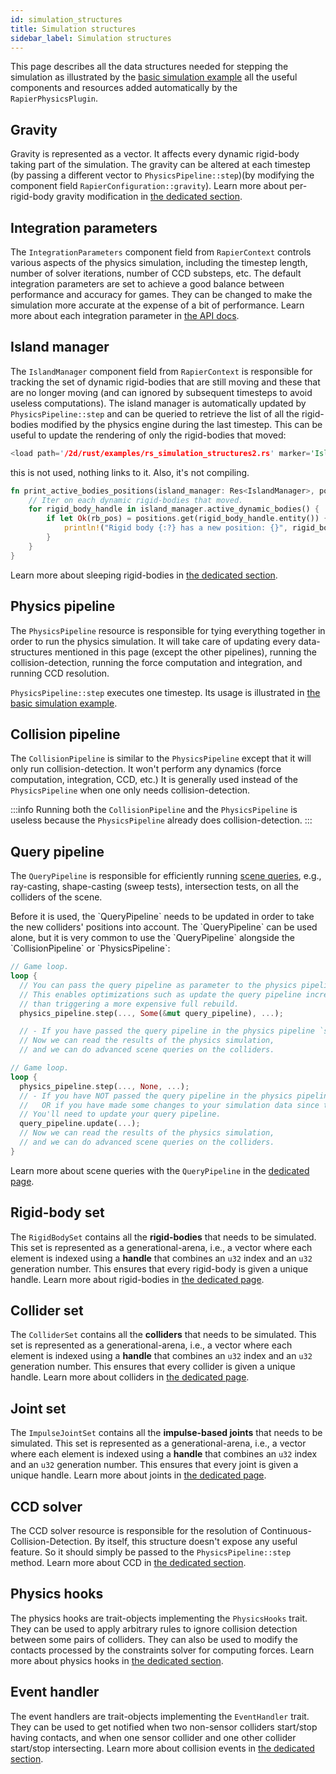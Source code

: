 ```yaml
---
id: simulation_structures
title: Simulation structures
sidebar_label: Simulation structures
---
```



This page describes <rapier> all the data structures needed for stepping the simulation as illustrated by the
[basic simulation example](./getting_started.mdx#basic-simulation-example)</rapier><bevy> all the useful
components and resources added automatically by the `RapierPhysicsPlugin`</bevy>.


## Gravity
Gravity is represented as a vector. It affects every dynamic rigid-body taking part of the simulation. The gravity
can be altered at each timestep <rapier>(by passing a different vector to `PhysicsPipeline::step`)</rapier><bevy>(by
modifying the component field `RapierConfiguration::gravity`)</bevy>.
Learn more about per-rigid-body gravity modification in [the dedicated section](./rigid_bodies.mdx#gravity).

## Integration parameters
The `IntegrationParameters` <bevy>component field from `RapierContext`</bevy> controls various aspects of the physics simulation,
including the timestep length, number of solver iterations, number of CCD substeps, etc. The default integration parameters are set to
achieve a good balance between performance and accuracy for games. They can be changed to make the simulation more
accurate at the expense of a bit of performance. Learn more about each integration parameter in
[the API docs](https://docs.rs/rapier3d/latest/rapier3d/dynamics/struct.IntegrationParameters.html).

## Island manager
The `IslandManager` <bevy>component field from `RapierContext`</bevy> is responsible for tracking the set of dynamic rigid-bodies that are still moving
and these that are no longer moving (and can ignored by subsequent timesteps to avoid useless computations).
The island manager is automatically updated by `PhysicsPipeline::step` and can be queried to retrieve
the list of all the rigid-bodies modified by the physics engine during the last timestep. This can be useful
to update the rendering of only the rigid-bodies that moved:

<rapier>

```rust
<load path='/2d/rust/examples/rs_simulation_structures2.rs' marker='IslandManager' />
```

</rapier>

<bevy>
<technote>
this is not used, nothing links to it. Also, it's not compiling.
</technote>

```rust
fn print_active_bodies_positions(island_manager: Res<IslandManager>, positions: Query<&RigidBodyPositionComponent>) {
    // Iter on each dynamic rigid-bodies that moved.
    for rigid_body_handle in island_manager.active_dynamic_bodies() {
        if let Ok(rb_pos) = positions.get(rigid_body_handle.entity()) {
            println!("Rigid body {:?} has a new position: {}", rigid_body_handle, rb_pos.position);
        }
    }
}
```

</bevy>

Learn more about sleeping rigid-bodies in [the dedicated section](./rigid_bodies.mdx#sleeping).

## Physics pipeline
The `PhysicsPipeline` <bevy>resource</bevy> is responsible for tying everything together in order to run the physics simulation.
It will take care of updating every data-structures mentioned in this page (except the other pipelines), running the collision-detection,
running the force computation and integration, and running CCD resolution.
<rapier>

`PhysicsPipeline::step` executes one timestep.
Its usage is illustrated in [the basic simulation example](./getting_started.mdx#basic-simulation-example).

</rapier>

## Collision pipeline
The `CollisionPipeline` is similar to the `PhysicsPipeline` except that it will only run collision-detection.
It won't perform any dynamics (force computation, integration, CCD, etc.) It is generally used instead of
the `PhysicsPipeline` when one only needs collision-detection.

:::info
Running both the `CollisionPipeline` and the `PhysicsPipeline` is useless because the `PhysicsPipeline` already
does collision-detection.
:::


## Query pipeline
The `QueryPipeline` is responsible for efficiently running [scene queries](./scene_queries.mdx), e.g., ray-casting,
shape-casting (sweep tests), intersection tests, on all the colliders of the scene.

<rapier>
Before it is used, the `QueryPipeline` needs to be updated in order to take the new colliders' positions into account.
The `QueryPipeline` can be used alone, but it is very common to use the `QueryPipeline` alongside the `CollisionPipeline`
or `PhysicsPipeline`:

```rust
// Game loop.
loop {
  // You can pass the query pipeline as parameter to the physics pipeline,
  // This enables optimizations such as update the query pipeline incrementally rather
  // than triggering a more expensive full rebuild.
  physics_pipeline.step(..., Some(&mut query_pipeline), ...);

  // - If you have passed the query pipeline in the physics pipeline `step()` function:
  // Now we can read the results of the physics simulation,
  // and we can do advanced scene queries on the colliders.
```
```rust
// Game loop.
loop {
  physics_pipeline.step(..., None, ...);
  // - If you have NOT passed the query pipeline in the physics pipeline `step()` function,
  //   OR if you have made some changes to your simulation data since that `step()` call:
  // You'll need to update your query pipeline.
  query_pipeline.update(...);
  // Now we can read the results of the physics simulation,
  // and we can do advanced scene queries on the colliders.
}
```

</rapier>

Learn more about scene queries with the `QueryPipeline` in the [dedicated page](./scene_queries.mdx).

<rapier>

## Rigid-body set
The `RigidBodySet` contains all the **rigid-bodies** that needs to be simulated. This set is represented as a
generational-arena, i.e., a vector where each element is indexed using a __handle__ that combines
an `u32` index and an `u32` generation number. This ensures that every rigid-body is given a unique handle.
Learn more about rigid-bodies in [the dedicated page](./rigid_bodies.mdx).

## Collider set
The `ColliderSet` contains all the **colliders** that needs to be simulated. This set is represented as a
generational-arena, i.e., a vector where each element is indexed using a __handle__ that combines
an `u32` index and an `u32` generation number. This ensures that every collider is
given a unique handle.
Learn more about colliders in [the dedicated page](./colliders.mdx).

## Joint set
The `ImpulseJointSet` contains all the **impulse-based joints** that needs to be simulated. This set is represented as a
generational-arena, i.e., a vector where each element is indexed using a __handle__ that combines
an `u32` index and an `u32` generation number. This ensures that every joint is
given a unique handle.
Learn more about joints in [the dedicated page](./joints.mdx).

</rapier>

## CCD solver
The CCD solver <bevy>resource</bevy> is responsible for the resolution of Continuous-Collision-Detection. By itself, this structure
doesn't expose any useful feature. So it should simply be passed to the `PhysicsPipeline::step` method.
Learn more about CCD in [the dedicated section](./rigid_bodies.mdx#continuous-collision-detection).

## Physics hooks
The physics hooks are trait-objects implementing the `PhysicsHooks` trait. They can be used to apply arbitrary
rules to ignore collision detection between some pairs of colliders. They can also be used to modify the contacts
processed by the constraints solver for computing forces.
Learn more about physics hooks in [the dedicated section](./advanced_collision_detection.mdx#physics-hooks).


## Event handler
The event handlers are trait-objects implementing the `EventHandler` trait. They can be used to get notified
when two non-sensor colliders start/stop having contacts, and when one sensor collider and one other collider
start/stop intersecting. Learn more about collision events in
[the dedicated section](./advanced_collision_detection.mdx#collision-and-contact-force-events).